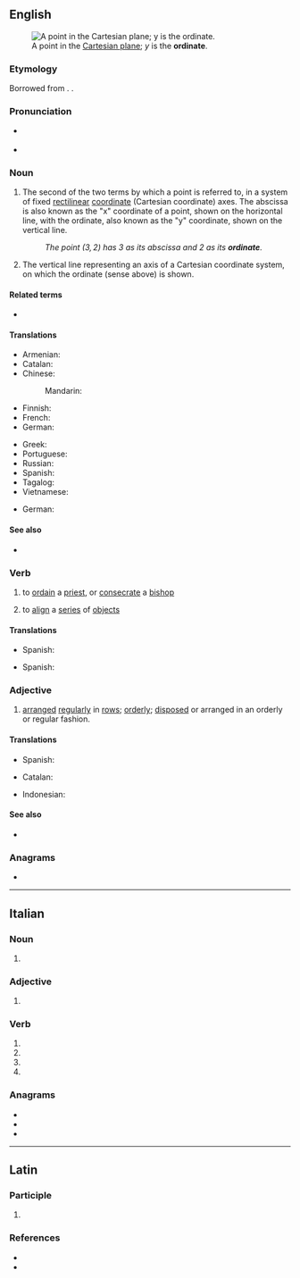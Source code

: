 {{also|Ordinate}}
==English==
[[File:2D Cartesian.svg|thumb|A point in the [[Cartesian plane]]; ''y'' is the '''ordinate'''.]]

===Etymology===
Borrowed from {{bor|en|la|ordino|ordino, ordinatus}}. {{doublet|en|ordain}}.

===Pronunciation===
* {{a|UK}} {{IPA|/ˈɔːdənət/|lang=en}} {{qualifier|noun}}
* {{a|US}} {{IPA|/ˈɔːɹ.dənɪt/|lang=en}} {{qualifier|noun}}

===Noun===
{{en-noun}}

# {{lb|en|geometry}} The second of the two terms by which a point is referred to, in a system of fixed [[rectilinear]] [[coordinate]] (Cartesian coordinate) axes. The abscissa is also known as the "x" coordinate of a point, shown on the horizontal line, with the ordinate, also known as the "y" coordinate, shown on the vertical line.
#: ''The point <math>(3,2)</math> has 3 as its abscissa and 2 as its '''ordinate'''.''
# {{lb|en|geometry}} The vertical line representing an axis of a Cartesian coordinate system, on which the ordinate (sense above) is shown.

====Related terms====
* {{l|en|order}}

====Translations====
{{trans-top|''y'' coordinate; second of two coordinates}}
* Armenian: {{t+|hy|օրդինատ}}
* Catalan: {{t+|ca|ordenada}}
* Chinese:
*: Mandarin: {{t|cmn|纵坐标}}
* Finnish: {{t+|fi|ordinaatta}}
* French: {{t+|fr|ordonnée|f}}
* German: {{t+|de|Ordinate|f}}
{{trans-mid}}
* Greek: {{t+|el|τεταγμένη|f}}
* Portuguese: {{t+|pt|ordenada|f}}
* Russian: {{t+|ru|ордина́та|f}}
* Spanish: {{t+|es|ordenada|f}}
* Tagalog: {{t|tl|tayuwat}}
* Vietnamese: {{t+|vi|tung độ}}
{{trans-bottom}}

{{trans-top|vertical axis}}
* German: {{t|de|Hochachse|f}}
{{trans-mid}}
{{trans-bottom}}

====See also====
* {{l|en|abscissa}}

===Verb===
{{en-verb|ordinat}}

# {{lb|en|transitive}} to [[ordain]] a [[priest]], or [[consecrate]] a [[bishop]]
# {{lb|en|transitive}} to [[align]] a [[series]] of [[object]]s

====Translations====
{{trans-top|to ordain a priest or consecrate a bishop}}
* Spanish: {{t+|es|ordenar}}
{{trans-mid}}
{{trans-bottom}}

{{trans-top|to align a series of objects}}
* Spanish: {{t+|es|alinear}}
{{trans-mid}}
{{trans-bottom}}

===Adjective===
{{en-adj}}

# [[arranged]] [[regularly]] in [[row]]s; [[orderly]]; [[dispose|disposed]] or arranged in an orderly or regular fashion.

====Translations====
{{trans-top|arranged regularly in rows; orderly; disposed or arranged in an orderly or regular fashion.}}
* Spanish: {{t+|es|ordenado}}
{{trans-mid}}
{{trans-bottom}}

{{checktrans-top}}
* Catalan: {{t+check|ca|ordenada}}
{{trans-mid}}
* Indonesian: {{t+check|id|ordinat}}
{{trans-bottom}}

====See also====
* {{l|en|inordinate}}

===Anagrams===
* {{anagrams|en|a=adeinort|andorite|arointed|nadorite|rationed}}

----

==Italian==

===Noun===
{{head|it|noun plural form|g=f}}

# {{plural of|ordinata|lang=it}}

===Adjective===
{{head|it|adjective form|g=f-p}}

# {{feminine plural of|ordinato|lang=it}}

===Verb===
{{head|it|verb form}}

# {{inflection of|it|ordinare||2|p|pres}}
# {{inflection of|it|ordinare||2|p|pres|sub}}
# {{inflection of|it|ordinare||2|p|imp}}
# {{inflection of|it|ordinare||f|p|past|part}}

===Anagrams===
* {{l|it|dentario}}
* {{l|it|indorate}}
* {{l|it|ridonate}}

----

==Latin==

===Participle===
{{la-part-form|ōrdināte}}

# {{inflection of|la|ōrdinātus||voc|m|s}}

===References===
* {{R:L&S}}
* {{R:Gaffiot}}